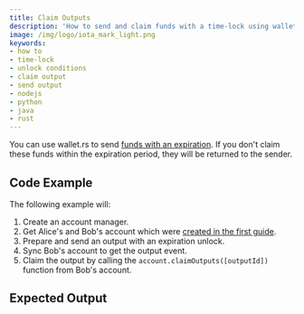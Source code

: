 ```yaml
---
title: Claim Outputs
description: 'How to send and claim funds with a time-lock using wallet.rs.'
image: /img/logo/iota_mark_light.png
keywords:
- how to
- time-lock
- unlock conditions
- claim output
- send output
- nodejs
- python
- java
- rust
---
```



You can use wallet.rs to send
[funds with an expiration](https://wiki.iota.org/introduction/develop/explanations/ledger/simple_transfers#transfer-of-funds-with-expiration).
If you don't claim these funds within the expiration period, they will be returned to the sender.

## Code Example

The following example will:

1. Create an account manager.
2. Get Alice's and Bob's account which were [created in the first guide](../accounts_and_addresses/01_create_a_wallet_account.mdx).
3. Prepare and send an output with an expiration unlock.
4. Sync Bob's account to get the output event.
5. Claim the output by calling the `account.claimOutputs([outputId])` function from Bob's account.

<Tabs groupId="language">
    <TabItem value="rust" label="Rust">
        <RustCode/>
    </TabItem>
    <TabItem value="nodejs" label="Nodejs">
        <NodejsCode/>
    </TabItem>
    <TabItem value="python" label="Python">
        <PythonCode/>
    </TabItem>
    <TabItem value="java" label="Java">
        <JavaCode/>
    </TabItem>
</Tabs>

## Expected Output

<Tabs groupId="language">
    <TabItem value="rust" label="Rust">
        <RustOutput/>
    </TabItem>
    <TabItem value="nodejs" label="Nodejs">
        <NodejsOutput/>
    </TabItem>
    <TabItem value="python" label="Python">
        <PythonOutput/>
    </TabItem>
    <TabItem value="java" label="Java">
        <JavaOutput/>
    </TabItem>
</Tabs>

